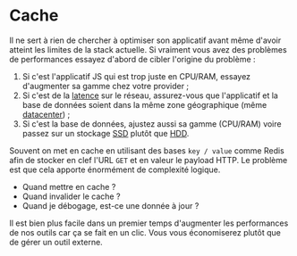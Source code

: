 # Cache

Il ne sert à rien de chercher à optimiser son applicatif avant même d'avoir atteint les limites de la stack actuelle. Si vraiment vous avez des problèmes de performances essayez d'abord de cibler l'origine du problème :

1.  Si c'est l'applicatif JS qui est trop juste en CPU/RAM, essayez d'augmenter sa gamme chez votre provider ;
2.  Si c'est de la [latence](<https://fr.wikipedia.org/wiki/Latence_(informatique)>) sur le réseau, assurez-vous que l'applicatif et la base de données soient dans la même zone géographique (même [datacenter](https://fr.wikipedia.org/wiki/Centre_de_donn%C3%A9es)) ;
3.  Si c'est la base de données, ajustez aussi sa gamme (CPU/RAM) voire passez sur un stockage [SSD](https://fr.wikipedia.org/wiki/SSD) plutôt que [HDD](https://en.wikipedia.org/wiki/Hard_disk_drive).

Souvent on met en cache en utilisant des bases `key / value` comme Redis afin de stocker en clef l'URL `GET` et en valeur le payload HTTP. Le problème est que cela apporte énormément de complexité logique.

- Quand mettre en cache ?
- Quand invalider le cache ?
- Quand je débogage, est-ce une donnée à jour ?

Il est bien plus facile dans un premier temps d'augmenter les performances de nos outils car ça se fait en un clic. Vous vous économiserez plutôt que de gérer un outil externe.
